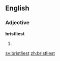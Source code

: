 ==English==

===Adjective===
'''bristliest'''

# {{en-superlative of|bristly}}

[[sv:bristliest]]
[[zh:bristliest]]